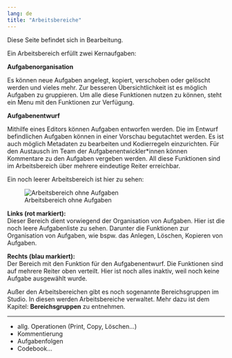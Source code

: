```yaml
---
lang: de
title: "Arbeitsbereiche"
---
```


::: {.callout-note}
Diese Seite befindet sich in Bearbeitung.
:::

Ein Arbeitsbereich erfüllt zwei Kernaufgaben:

**Aufgabenorganisation**

Es können neue Aufgaben angelegt, kopiert, verschoben oder gelöscht werden und vieles mehr. Zur besseren Übersichtlichkeit ist es möglich Aufgaben zu gruppieren. Um alle diese Funktionen nutzen zu können, steht ein Menu mit den Funktionen zur Verfügung.

**Aufgabenentwurf**

Mithilfe eines Editors können Aufgaben entworfen werden. Die im Entwurf befindlichen Aufgaben können in einer Vorschau begutachtet werden. Es ist auch möglich Metadaten zu bearbeiten und Kodierregeln einzurichten. Für den Austausch im Team der Aufgabenentwickler\*innen können Kommentare zu den Aufgaben vergeben werden. All diese Funktionen sind im Arbeitsbereich über mehrere eindeutige Reiter erreichbar.

Ein noch leerer Arbeitsbereich ist hier zu sehen:

![Arbeitsbereich ohne Aufgaben](Leerer_Arbeitsbereich.png)

**Links (rot markiert):**<br>
Dieser Bereich dient vorwiegend der Organisation von Aufgaben. Hier ist die noch leere Aufgabenliste zu sehen. Darunter die Funktionen zur Organisation von Aufgaben, wie bspw. das Anlegen, Löschen, Kopieren von Aufgaben.

**Rechts (blau markiert):**<br>
Der Bereich mit den Funktion für den Aufgabenentwurf. Die Funktionen sind auf mehrere Reiter oben verteilt. Hier ist noch alles inaktiv, weil noch keine Aufgabe ausgewählt wurde. 

Außer den Arbeitsbereichen gibt es noch sogenannte Bereichsgruppen im Studio. In diesen werden Arbeitsbereiche verwaltet. Mehr dazu ist dem Kapitel: **Bereichsgruppen** zu entnehmen.


---



* allg. Operationen (Print, Copy, Löschen...)
* Kommentierung
* Aufgabenfolgen
* Codebook...